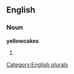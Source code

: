 
==English==

===Noun===
'''yellowcakes'''

# {{plural of|[[yellowcake]]}}

[[Category:English plurals]]